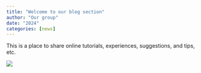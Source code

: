 ```yaml
---
title: "Welcome to our blog section"
author: "Our group"
date: "2024"
categories: [news]
---
```


This is a place to share online tutorials, experiences, suggestions, and tips, etc.

![](thumbnail.jpg)


